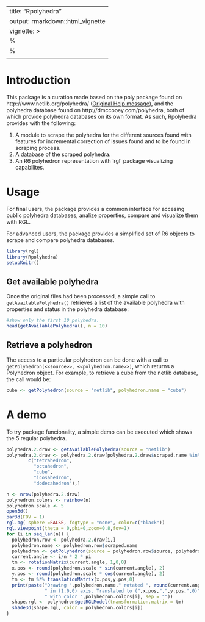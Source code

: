 
---
title: "Rpolyhedra"
output: rmarkdown::html_vignette
vignette: >
  %\VignetteIndexEntry{Rpolyhedra}
  %\VignetteEngine{knitr::rmarkdown}
  \usepackage[utf8]{inputenc}
---
# Introduction
This package is a curation made based on the poly package found on http://www.netlib.org/polyhedra/ ([Original Help message](poly_original_help_message.html)), and the polyhedra database found on http://dmccooey.com/polyhedra, both of which provide polyhedra databases on its own format. As such, Rpolyhedra provides with the following:

1. A module to scrape the polyhedra for the different sources found with features for incremental correction of issues found and to be found in scraping process.
1. A database of the scraped polyhedra.
1. An R6 polyhedron representation with 'rgl' package visualizing capabilites. 

# Usage

For final users, the package provides a common interface for accesing public polyhedra databases, analize properties, compare and visualize them with RGL. 

For advanced users, the package provides a simplified set of R6 objects to scrape and compare polyhedra databases. 
```r
library(rgl)
library(Rpolyhedra)
setupKnitr()
```


## Get available polyhedra
Once the original files had been processed, a simple call to ```getAvailablePolyhedra()``` retrieves a list of the available polyhedra with properties and status in the polyhedra database:

```r
#show only the first 10 polyhedra.
head(getAvailablePolyhedra(), n = 10)
```

## Retrieve a polyhedron
The access to a particular polyhedron can be done with a call to ```getPolyhedron(<<source>>, <<polyhedron.name>>)```, which returns a Polyhedron object. For example, to retrieve a cube from the netlib database, the call would be:

```r
cube <- getPolyhedron(source = "netlib", polyhedron.name = "cube")
```

# A demo
To try package funcionality, a simple demo can be executed which shows the 5 regular polyhedra.

```r
polyhedra.2.draw <- getAvailablePolyhedra(source = "netlib")
polyhedra.2.draw <- polyhedra.2.draw[polyhedra.2.draw$scraped.name %in%
        c("tetrahedron",
          "octahedron",
          "cube",
          "icosahedron",
          "dodecahedron"),]

n <- nrow(polyhedra.2.draw)
polyhedron.colors <- rainbow(n)
polyhedron.scale <- 5
open3d()
par3d(FOV = 1)
rgl.bg( sphere =FALSE, fogtype = "none", color=c("black"))
rgl.viewpoint(theta = 0,phi=0,zoom=0.8,fov=1)
for (i in seq_len(n)) {
  polyhedron.row <- polyhedra.2.draw[i,]
  polyhedron.name <- polyhedron.row$scraped.name
  polyhedron <- getPolyhedron(source = polyhedron.row$source, polyhedron.name)
  current.angle <- i/n * 2 * pi
  tm <- rotationMatrix(current.angle, 1,0,0)
  x.pos <- round(polyhedron.scale * sin(current.angle), 2)
  y.pos <- round(polyhedron.scale * cos(current.angle), 2)
  tm <- tm %*% translationMatrix(x.pos,y.pos,0)
  print(paste("Drawing ",polyhedron.name," rotated ", round(current.angle,2),
              " in (1,0,0) axis. Translated to (",x.pos,",",y.pos,",0)",
              " with color ",polyhedron.colors[i], sep = ""))
  shape.rgl <- polyhedron$getRGLModel(transformation.matrix = tm)
  shade3d(shape.rgl, color = polyhedron.colors[i])
}
```

